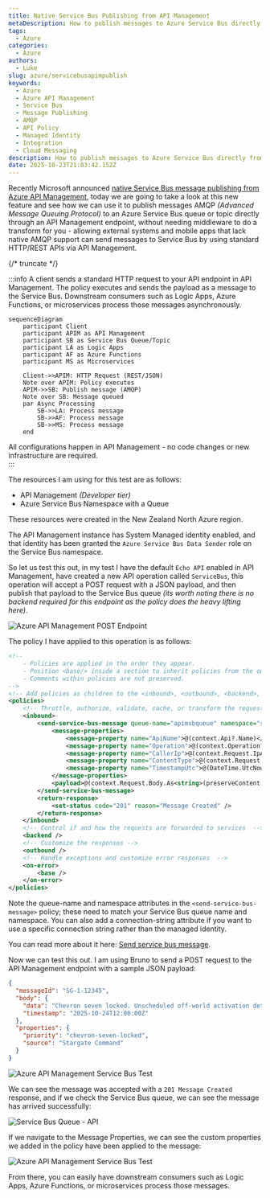 ```yaml
---
title: Native Service Bus Publishing from API Management
metaDescription: How to publish messages to Azure Service Bus directly from API Management using the new native integration, with step-by-step setup and policy examples.
tags:
  - Azure
categories:
  - Azure
authors:
  - Luke
slug: azure/servicebusapimpublish
keywords:
  - Azure
  - Azure API Management
  - Service Bus
  - Message Publishing
  - AMQP
  - API Policy
  - Managed Identity
  - Integration
  - Cloud Messaging
description: How to publish messages to Azure Service Bus directly from API Management using the new native integration, with step-by-step setup and policy examples.
date: 2025-10-23T21:03:42.152Z
---
```


Recently Microsoft announced [native Service Bus message publishing from Azure API Management](https://techcommunity.microsoft.com/blog/integrationsonazureblog/introducing-native-service-bus-message-publishing-from-azure-api-management-prev/4462644?WT.mc_id=AZ-MVP-5004796), today we are going to take a look at this new feature and see how we can use it to publish messages AMQP _(Advanced Message Queuing Protocol)_ to an Azure Service Bus queue or topic directly through an API Management endpoint, without needing middleware to do a transform for you -  allowing external systems and mobile apps that lack native AMQP support can send messages to Service Bus by using standard HTTP/REST APIs via API Management.

{/* truncate */}

:::info
A client sends a standard HTTP request to your API endpoint in API Management. 
The policy executes and sends the payload as a message to the Service Bus. 
Downstream consumers such as Logic Apps, Azure Functions, or microservices process those messages asynchronously. 

```mermaid
sequenceDiagram
    participant Client
    participant APIM as API Management
    participant SB as Service Bus Queue/Topic
    participant LA as Logic Apps
    participant AF as Azure Functions
    participant MS as Microservices

    Client->>APIM: HTTP Request (REST/JSON)
    Note over APIM: Policy executes
    APIM->>SB: Publish message (AMQP)
    Note over SB: Message queued
    par Async Processing
        SB->>LA: Process message
        SB->>AF: Process message
        SB->>MS: Process message
    end
```

All configurations happen in API Management - no code changes or new infrastructure are required.  
:::

The resources I am using for this test are as follows:

* API Management _(Developer tier)_
* Azure Service Bus Namespace with a Queue

These resources were created in the New Zealand North Azure region.

The API Management instance has System Managed identity enabled, and that identity has been granted the `Azure Service Bus Data Sender` role on the Service Bus namespace.

So let us test this out, in my test I have the default `Echo API` enabled in API Management, have created a new API operation called `ServiceBus`, this operation will accept a POST request with a JSON payload, and then publish that payload to the Service Bus queue _(its worth noting there is no backend required for this endpoint as the policy does the heavy lifting here)_.

![Azure API Management POST Endpoint](images/apimsbpostendpointdesign.jpg)

The policy I have applied to this operation is as follows:

```xml
<!--
    - Policies are applied in the order they appear.
    - Position <base/> inside a section to inherit policies from the outer scope.
    - Comments within policies are not preserved.
-->
<!-- Add policies as children to the <inbound>, <outbound>, <backend>, and <on-error> elements -->
<policies>
    <!-- Throttle, authorize, validate, cache, or transform the requests -->
    <inbound>
        <send-service-bus-message queue-name="apimsbqueue" namespace="sbapimtest.servicebus.windows.net">
            <message-properties>
                <message-property name="ApiName">@(context.Api?.Name)</message-property>
                <message-property name="Operation">@(context.Operation?.Name)</message-property>
                <message-property name="CallerIp">@(context.Request.IpAddress)</message-property>
                <message-property name="ContentType">@(context.Request.Headers.GetValueOrDefault("Content-Type","application/json"))</message-property>
                <message-property name="TimestampUtc">@(DateTime.UtcNow.ToString("o"))</message-property>
            </message-properties>
            <payload>@(context.Request.Body.As<string>(preserveContent: true))</payload>
        </send-service-bus-message>
        <return-response>
            <set-status code="201" reason="Message Created" />
        </return-response>
    </inbound>
    <!-- Control if and how the requests are forwarded to services  -->
    <backend />
    <!-- Customize the responses -->
    <outbound />
    <!-- Handle exceptions and customize error responses  -->
    <on-error>
        <base />
    </on-error>
</policies>
```

Note the queue-name and namespace attributes in the `<send-service-bus-message>` policy; these need to match your Service Bus queue name and namespace. You can also add a connection-string attribute if you want to use a specific connection string rather than the managed identity.

You can read more about it here: [Send service bus message](https://learn.microsoft.com/azure/api-management/send-service-bus-message-policy?WT.mc_id=AZ-MVP-5004796).

Now we can test this out. I am using Bruno to send a POST request to the API Management endpoint with a sample JSON payload:

```json
{
  "messageId": "SG-1-12345",
  "body": {
    "data": "Chevron seven locked. Unscheduled off-world activation detected. Requesting permission to open the iris. (Teal'c: \"Indeed.\")",
    "timestamp": "2025-10-24T12:00:00Z"
  },
  "properties": {
    "priority": "chevron-seven-locked",
    "source": "Stargate Command"
  }
}
```

![Azure API Management Service Bus Test](images/apimsbpostendpointbrunotest.jpg)

We can see the message was accepted with a `201 Message Created` response, and if we check the Service Bus queue, we can see the message has arrived successfully:

![Service Bus Queue - API](images/apimsbpostendpointsbqueue.jpg)

If we navigate to the Message Properties, we can see the custom properties we added in the policy have been applied to the message:

![Azure API Management Service Bus Test](images/apimsbpostendpointsbqueuecustomproperties.jpg)

From there, you can easily have downstream consumers such as Logic Apps, Azure Functions, or microservices process those messages.
